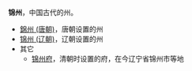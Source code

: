 '''锦州'''，中国古代的州。
*[[錦州_(唐朝)|錦州 (唐朝)]]，唐朝设置的州
*[[锦州_(辽朝)|锦州 (辽朝)]]，辽朝设置的州 
*其它
**[[锦州府|锦州府]]，清朝时设置的府，在今辽宁省锦州市等地

{{Disambig|J|Cat=二字中国州名消歧义}}